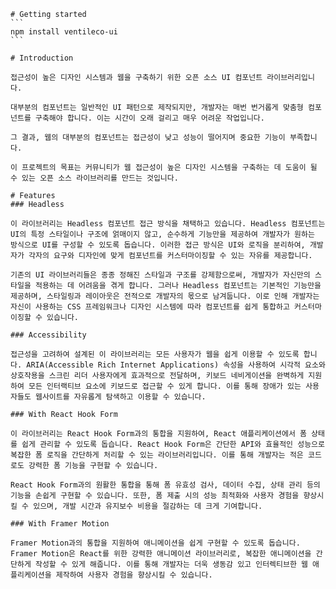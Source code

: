 
<Meta title="OVERVIEW/Getting started" />

    # Getting started
    ```
    npm install ventileco-ui
    ```

    # Introduction

    접근성이 높은 디자인 시스템과 웹을 구축하기 위한 오픈 소스 UI 컴포넌트 라이브러리입니다.

    대부분의 컴포넌트는 일반적인 UI 패턴으로 제작되지만, 개발자는 매번 번거롭게 맞춤형 컴포넌트를 구축해야 합니다. 이는 시간이 오래 걸리고 매우 어려운 작업입니다.

    그 결과, 웹의 대부분의 컴포넌트는 접근성이 낮고 성능이 떨어지며 중요한 기능이 부족합니다.

    이 프로젝트의 목표는 커뮤니티가 웹 접근성이 높은 디자인 시스템을 구축하는 데 도움이 될 수 있는 오픈 소스 라이브러리를 만드는 것입니다.

    # Features
    ### Headless

    이 라이브러리는 Headless 컴포넌트 접근 방식을 채택하고 있습니다. Headless 컴포넌트는 UI의 특정 스타일이나 구조에 얽매이지 않고, 순수하게 기능만을 제공하여 개발자가 원하는 방식으로 UI를 구성할 수 있도록 돕습니다. 이러한 접근 방식은 UI와 로직을 분리하여, 개발자가 각자의 요구와 디자인에 맞게 컴포넌트를 커스터마이징할 수 있는 자유를 제공합니다.

    기존의 UI 라이브러리들은 종종 정해진 스타일과 구조를 강제함으로써, 개발자가 자신만의 스타일을 적용하는 데 어려움을 겪게 합니다. 그러나 Headless 컴포넌트는 기본적인 기능만을 제공하며, 스타일링과 레이아웃은 전적으로 개발자의 몫으로 남겨둡니다. 이로 인해 개발자는 자신이 사용하는 CSS 프레임워크나 디자인 시스템에 따라 컴포넌트를 쉽게 통합하고 커스터마이징할 수 있습니다.

    ### Accessibility

    접근성을 고려하여 설계된 이 라이브러리는 모든 사용자가 웹을 쉽게 이용할 수 있도록 합니다. ARIA(Accessible Rich Internet Applications) 속성을 사용하여 시각적 요소와 상호작용을 스크린 리더 사용자에게 효과적으로 전달하며, 키보드 네비게이션을 완벽하게 지원하여 모든 인터랙티브 요소에 키보드로 접근할 수 있게 합니다. 이를 통해 장애가 있는 사용자들도 웹사이트를 자유롭게 탐색하고 이용할 수 있습니다.

    ### With React Hook Form

    이 라이브러리는 React Hook Form과의 통합을 지원하여, React 애플리케이션에서 폼 상태를 쉽게 관리할 수 있도록 돕습니다. React Hook Form은 간단한 API와 효율적인 성능으로 복잡한 폼 로직을 간단하게 처리할 수 있는 라이브러리입니다. 이를 통해 개발자는 적은 코드로도 강력한 폼 기능을 구현할 수 있습니다.

    React Hook Form과의 원활한 통합을 통해 폼 유효성 검사, 데이터 수집, 상태 관리 등의 기능을 손쉽게 구현할 수 있습니다. 또한, 폼 제출 시의 성능 최적화와 사용자 경험을 향상시킬 수 있으며, 개발 시간과 유지보수 비용을 절감하는 데 크게 기여합니다.

    ### With Framer Motion

    Framer Motion과의 통합을 지원하여 애니메이션을 쉽게 구현할 수 있도록 돕습니다. Framer Motion은 React를 위한 강력한 애니메이션 라이브러리로, 복잡한 애니메이션을 간단하게 작성할 수 있게 해줍니다. 이를 통해 개발자는 더욱 생동감 있고 인터렉티브한 웹 애플리케이션을 제작하여 사용자 경험을 향상시킬 수 있습니다.
